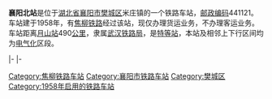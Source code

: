 {{Unreferenced|time=2019-12-21T01:06:32+00:00}}
{{noteTA
|1=zh-cn:始发车次; zh-hk:列車班次;
|2=zh-cn:车次; zh-hk:班次;
}}
{{Infobox China railway station
|车站名称 = 襄阳北站
|图片 = Xiangyangbei.jpg
|图片介绍 = 中国五大铁路编组站之一的襄阳北站（原襄樊北站）
|车站拼音 = Xiangyang Beizhan
|英文名称 = Xiangyang North Railway Station
|车站代码 = 29459
|电报码   = XBN
|拼音码   = XYB
|车站功能 = [[货运站|货运站]]
|车站地址 = [[湖北省|湖北省]][[襄阳市|襄阳市]]米庄镇
|归属 = [[武汉铁路局|武汉铁路局]]
|车站等级 = [[特等站_(中铁)|特等站]]
|线路 = [[焦柳铁路|焦柳铁路]]、[[汉丹铁路|汉丹铁路]]、[[襄渝铁路|襄渝铁路]]
}}
'''襄阳北站'''是位于[[湖北省|湖北省]][[襄阳市|襄阳市]][[樊城区|樊城区]]米庄镇的一个铁路车站，[[邮政编码|邮政编码]]441121。车站建于1958年，有[[焦柳铁路|焦柳铁路]]经过该站，现仅办理货运业务，不办理客运业务。车站距离[[月山站|月山站]]490[[公里|公里]]，隶属[[武汉铁路局|武汉铁路局]]，是[[特等站_(中铁)|特等站]]，本站及相邻上下行区间均为[[电气化|电气化]]区段。

{{External media|image1=https://weibo.com/2549511007/LbLRmBTjt}}{{start rail box|[[File:China_Railways.svg|16px]][[中国铁路|中国铁路]]}}
{{s-inop|[[郜营站|郜营站]]}}
{{s-line|[[焦柳铁路|焦柳铁路]]}}
{{s-inop|[[襄阳站|襄阳站]]|rows=2}}
|-
{{s-inop|[[马棚站|马棚站]]|rows=2}}
{{s-line|[[襄渝铁路|襄渝铁路]]}}
|-
{{s-line|[[汉丹铁路|汉丹铁路]]}}
{{s-inop|[[襄州站|襄州站]]}}
{{end box}}

{{中国铁路特等站|武}}
{{焦柳铁路}}
{{襄渝铁路}}
{{汉丹铁路}}
{{中国铁路编组站}}
{{铁路车站小作品}}
{{湖北小作品}}

[[Category:焦柳铁路车站|Category:焦柳铁路车站]]
[[Category:襄阳市铁路车站|Category:襄阳市铁路车站]]
[[Category:樊城区|Category:樊城区]]
[[Category:1958年启用的铁路车站|Category:1958年启用的铁路车站]]